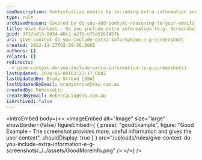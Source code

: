 ```yaml
---
seoDescription: Contextualize emails by including extra information such as screenshots to provide users with more useful details.
type: rule
archivedreason: Covered by do-you-add-context-reasoning-to-your-emails
title: Give Context - Do you include extra information (e.g. Screenshots)?
guid: 3717ad15-8034-40c2-a2f5-e75a5261457b
uri: give-context-do-you-include-extra-information-e-g-screenshots
created: 2012-11-27T02:09:56.000Z
authors: []
related: []
redirects:
  - give-context-do-you-include-extra-information-(e-g-screenshots)
lastUpdated: 2024-06-08T03:27:17.000Z
lastUpdatedBy: Brady Stroud [SSW]
lastUpdatedByEmail: bradystroud@ssw.com.au
createdBy: RebeccaLiu
createdByEmail: RebeccaLiu@ssw.com.au
isArchived: false
---
```


<introEmbed
  body={<>
<imageEmbed
  alt="Image"
  size="large"
  showBorder={false}
  figureEmbed={ {
    preset: "goodExample",
    figure: "Good Example - The screenshot provides more, useful information and gives the user context",
    shouldDisplay: true
  } }
  src="/uploads/rules/give-context-do-you-include-extra-information-e-g-screenshots/../../assets/GoodMoreInfo.png"
/>
  </>}
/>
